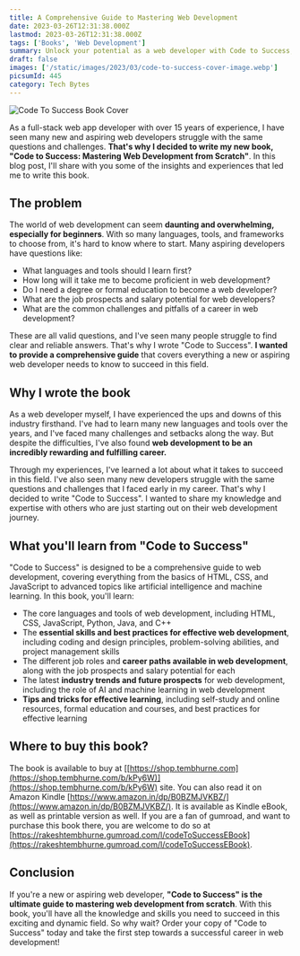 ```yaml
---
title: A Comprehensive Guide to Mastering Web Development
date: 2023-03-26T12:31:38.000Z
lastmod: 2023-03-26T12:31:38.000Z
tags: ['Books', 'Web Development']
summary: Unlock your potential as a web developer with Code to Success, the ultimate guide to mastering web development. Written by expert Rakesh Tembhurne, this book provides practical advice and best practices to help you succeed in the dynamic world of web development.
draft: false
images: ['/static/images/2023/03/code-to-success-cover-image.webp']
picsumId: 445
category: Tech Bytes
---
```


![Code To Success Book Cover](/static/images/2023/03/code-to-success-cover-image.webp)

As a full-stack web app developer with over 15 years of experience, I have seen many new and aspiring web developers struggle with the same questions and challenges. **That's why I decided to write my new book, "Code to Success: Mastering Web Development from Scratch"**. In this blog post, I'll share with you some of the insights and experiences that led me to write this book.

## The problem

The world of web development can seem **daunting and overwhelming, especially for beginners**. With so many languages, tools, and frameworks to choose from, it's hard to know where to start. Many aspiring developers have questions like:

- What languages and tools should I learn first?
- How long will it take me to become proficient in web development?
- Do I need a degree or formal education to become a web developer?
- What are the job prospects and salary potential for web developers?
- What are the common challenges and pitfalls of a career in web development?

These are all valid questions, and I've seen many people struggle to find clear and reliable answers. That's why I wrote "Code to Success". **I wanted to provide a comprehensive guide** that covers everything a new or aspiring web developer needs to know to succeed in this field.

## Why I wrote the book

As a web developer myself, I have experienced the ups and downs of this industry firsthand. I've had to learn many new languages and tools over the years, and I've faced many challenges and setbacks along the way. But despite the difficulties, I've also found **web development to be an incredibly rewarding and fulfilling career.**

Through my experiences, I've learned a lot about what it takes to succeed in this field. I've also seen many new developers struggle with the same questions and challenges that I faced early in my career. That's why I decided to write "Code to Success". I wanted to share my knowledge and expertise with others who are just starting out on their web development journey.

## What you'll learn from "Code to Success"

"Code to Success" is designed to be a comprehensive guide to web development, covering everything from the basics of HTML, CSS, and JavaScript to advanced topics like artificial intelligence and machine learning. In this book, you'll learn:

- The core languages and tools of web development, including HTML, CSS, JavaScript, Python, Java, and C++
- The **essential skills and best practices for effective web development**, including coding and design principles, problem-solving abilities, and project management skills
- The different job roles and **career paths available in web development**, along with the job prospects and salary potential for each
- The latest **industry trends and future prospects** for web development, including the role of AI and machine learning in web development
- **Tips and tricks for effective learning**, including self-study and online resources, formal education and courses, and best practices for effective learning

## Where to buy this book?

The book is available to buy at [[https://shop.tembhurne.com](https://shop.tembhurne.com/b/kPy6W)](https://shop.tembhurne.com/b/kPy6W) site. You can also read it on Amazon Kindle [https://www.amazon.in/dp/B0BZMJVKBZ/](https://www.amazon.in/dp/B0BZMJVKBZ/). It is available as Kindle eBook, as well as printable version as well. If you are a fan of gumroad, and want to purchase this book there, you are welcome to do so at [https://rakeshtembhurne.gumroad.com/l/codeToSuccessEBook](https://rakeshtembhurne.gumroad.com/l/codeToSuccessEBook).

## Conclusion

If you're a new or aspiring web developer, **"Code to Success" is the ultimate guide to mastering web development from scratch**. With this book, you'll have all the knowledge and skills you need to succeed in this exciting and dynamic field. So why wait? Order your copy of "Code to Success" today and take the first step towards a successful career in web development!
